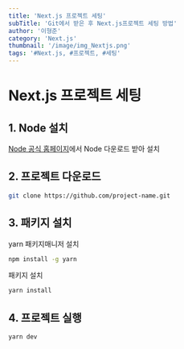 ```yaml
---
title: 'Next.js 프로젝트 세팅'
subTitle: 'Git에서 받은 후 Next.js프로젝트 세팅 방법'
author: '이형준'
category: 'Next.js'
thumbnail: '/image/img_Nextjs.png'
tags: '#Next.js, #프로젝트, #세팅'
---
```


# Next.js 프로젝트 세팅

## 1. Node 설치

[Node 공식 홈페이지](https://nodejs.org/ko)에서 Node 다운로드 받아 설치

## 2. 프로젝트 다운로드

```bash
git clone https://github.com/project-name.git
```

## 3. 패키지 설치

yarn 패키지매니저 설치

```bash
npm install -g yarn
```

패키지 설치

```bash
yarn install
```

## 4. 프로젝트 실행

```bash
yarn dev
```
